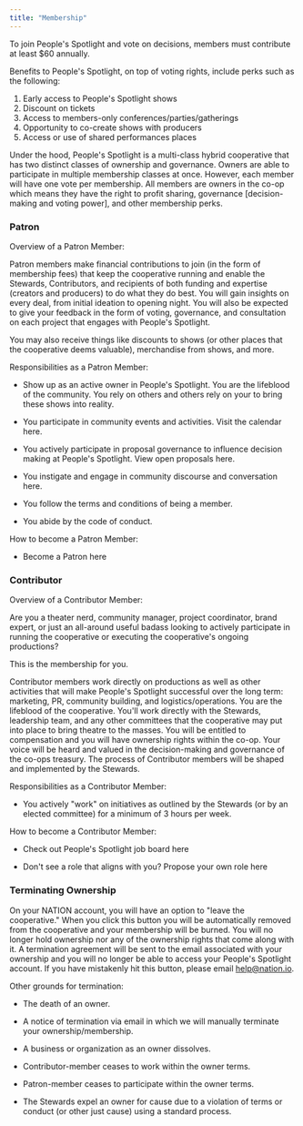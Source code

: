 ```yaml
---
title: "Membership"
---
```


To join People's Spotlight and vote on decisions, members must contribute at least $60 annually.

Benefits to People's Spotlight, on top of voting rights, include perks such as the following:

1.	Early access to People's Spotlight shows
2.	Discount on tickets 
3.	Access to members-only conferences/parties/gatherings 
4.	Opportunity to co-create shows with producers 
5.	Access or use of shared performances places

Under the hood, People's Spotlight is a multi-class hybrid cooperative that has two distinct classes of
ownership and governance. Owners are able to participate in multiple
membership classes at once. However, each member will have one vote per
membership. All members are owners in the co-op which means they have
the right to profit sharing, governance [decision-making and voting
power], and other membership perks.

### Patron 

Overview of a Patron Member:

Patron members make financial contributions to join (in the form of
membership fees) that keep the cooperative running and enable the
Stewards, Contributors, and recipients of both funding and expertise
(creators and producers) to do what they do best. You will gain insights
on every deal, from initial ideation to opening night. You will also be
expected to give your feedback in the form of voting, governance, and
consultation on each project that engages with People's Spotlight.

You may also receive things like discounts to shows (or other places
that the cooperative deems valuable), merchandise from shows, and more.

Responsibilities as a Patron Member:

-   Show up as an active owner in People's Spotlight. You are the lifeblood of the community. You rely on others and others rely on your to bring these shows into reality.

-   You participate in community events and activities. Visit the calendar here.

-   You actively participate in proposal governance to influence decision making at People's Spotlight. View open proposals here.

-   You instigate and engage in community discourse and conversation here.

-   You follow the terms and conditions of being a member.

-   You abide by the code of conduct.

How to become a Patron Member:

-   Become a Patron here

### Contributor 

Overview of a Contributor Member:

Are you a theater nerd, community manager, project coordinator, brand
expert, or just an all-around useful badass looking to actively
participate in running the cooperative or executing the cooperative's
ongoing productions?

This is the membership for you.

Contributor members work directly on productions as well as other
activities that will make People's Spotlight successful over the long term: marketing,
PR, community building, and logistics/operations. You are the lifeblood
of the cooperative. You'll work directly with the Stewards, leadership
team, and any other committees that the cooperative may put into place
to bring theatre to the masses. You will be entitled to compensation and
you will have ownership rights within the co-op. Your voice will be
heard and valued in the decision-making and governance of the co-ops
treasury. The process of Contributor members will be shaped and
implemented by the Stewards.

Responsibilities as a Contributor Member:

-   You actively "work" on initiatives as outlined by the Stewards (or by an elected committee) for a minimum of 3 hours per week.

How to become a Contributor Member:

-   Check out People's Spotlight job board here

-   Don't see a role that aligns with you? Propose your own role here

### Terminating Ownership

On your NATION account, you will have an option to "leave the
cooperative." When you click this button you will be automatically
removed from the cooperative and your membership will be burned. You
will no longer hold ownership nor any of the ownership rights that come
along with it. A termination agreement will be sent to the email
associated with your ownership and you will no longer be able to access
your People's Spotlight account. If you have mistakenly hit this button, please email
[help@nation.io](mailto:help@nation.io).

Other grounds for termination:

-   The death of an owner.

-   A notice of termination via email in which we will manually terminate your ownership/membership.

-   A business or organization as an owner dissolves.

-   Contributor-member ceases to work within the owner terms.

-   Patron-member ceases to participate within the owner terms.

-   The Stewards expel an owner for cause due to a violation of terms or conduct (or other just cause) using a standard process.